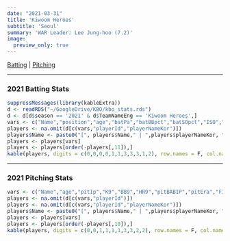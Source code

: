 ```yaml
---
date: "2021-03-31"
title: 'Kiwoom Heroes'
subtitle: 'Seoul'
summary: 'WAR Leader: Lee Jung-hoo (7.2)'
image:
  preview_only: true
---
```

[Batting](#batting) | [Pitching](#pitching)
 
***
### 2021 Batting Stats {#batting}
```r
suppressMessages(library(kableExtra))
d <- readRDS("~/GoogleDrive/KBO/kbo_stats.rds")
d <- d[d$season == '2021' & d$TeamNameEng == 'Kiwoom Heroes',]
vars <- c("Name","position","age","batPa","batBBpct","batSOpct","ISO","batBABIP","wOBA","wRCplus","batWAR")
players <- na.omit(d[c(vars,"playerId","playerNameKor")])
players$Name <- paste0("[", players$Name," | ",players$playerNameKor, "](/players/", players$playerId, ")")
players <- players[vars]
players <- players[order(-players[,11]),]
kable(players, digits = c(0,0,0,0,1,1,3,3,3,1,2), row.names = F, col.names = c("Name","Pos","Age","PA","BB%","SO%","ISO","BABIP","wOBA","wRC+","WAR")) %>% kable_styling(bootstrap_options = c("striped", "hover"), fixed_thead = T) %>% column_spec(1, bold = T, border_right = F)
```
***
### 2021 Pitching Stats {#pitching}
```r
vars <- c("Name","age","pitIp","K9","BB9","HR9","pitBABIP","pitEra","FIP","pitWAR")
players <- na.omit(d[c(vars,"playerId")])
players <- na.omit(d[c(vars,"playerId","playerNameKor")])
players$Name <- paste0("[", players$Name," | ",players$playerNameKor, "](/players/", players$playerId, ")")
players <- players[vars]
players <- players[order(-players[,10]),]
kable(players, digits = c(0,0,1,1,1,1,3,3,2,2), row.names = F, col.names = c("Name","Age","IP","K/9","BB/9","HR/9","BABIP","ERA","FIP","WAR")) %>% kable_styling(bootstrap_options = c("striped", "hover"), fixed_thead = T) %>% column_spec(1, bold = T, border_right = F)
```
